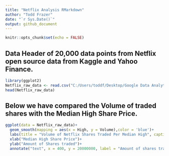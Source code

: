 ```yaml
---
title: "Netflix Analysis RMarkdown"
author: "Todd Frazer"
date: "`r Sys.Date()`"
output: github_document
---
```


```r
knitr::opts_chunk$set(echo = FALSE)
```

## Data Header of 20,000 data points from Netflix open source data from Kaggle and Yahoo Finance. 

```r
library(ggplot2)
Netflix_raw_data <- read.csv("C:/Users/toddf/Desktop/Google Data Analytics/Netflix_Data_Analysis/Netflix-Analysis/Netflix_raw_data.csv")
head(Netflix_raw_data)

```

## Below we have compared the Volume of traded shares with the Median High Share Price.

```r
ggplot(data = Netflix_raw_data)+
  geom_smooth(mapping = aes(x = High, y = Volume),color = 'blue')+
  labs(title = "Volume of Netflix Shares Traded Per Median High", caption = "Data collected through Yahoo Finance and Kaggle open source data. Visualized by Todd Frazer")+
  xlab("Median High Share Price")+
  ylab("Amount of Shares traded")+
  annotate("text", x = 400, y = 20000000, label = "Amount of shares traded decreased significantly as price increased.", color = 'red', fontface = 'bold')
```

